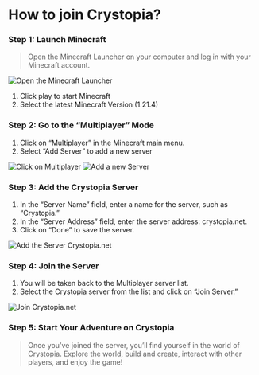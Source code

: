 # How to join Crystopia?

### Step 1: Launch Minecraft
> Open the Minecraft Launcher on your computer and log in with your Minecraft account.

![Open the Minecraft Launcher](https://cdn.xyzhub.link/u/vSBov3.png)

1. Click play to start Minecraft
2. Select the latest Minecraft Version (1.21.4)

### Step 2: Go to the “Multiplayer” Mode

1. Click on “Multiplayer” in the Minecraft main menu.
2. Select “Add Server” to add a new server

![Click on Multiplayer](/assets/images/https://cdn.xyzhub.link/u/eyp53G.png)
![Add a new Server](https://cdn.xyzhub.link/u/DSFH7U.png)

### Step 3: Add the Crystopia Server

1. In the “Server Name” field, enter a name for the server, such as “Crystopia.”
2. In the “Server Address” field, enter the server address: crystopia.net.
3. Click on “Done” to save the server.

![Add the Server Crystopia.net](https://cdn.xyzhub.link/u/YFwnw2.png)

### Step 4: Join the Server

1. You will be taken back to the Multiplayer server list.
2. Select the Crystopia server from the list and click on “Join Server.”

![Join Crystopia.net](https://cdn.xyzhub.link/u/zNCOBY.png)

### Step 5: Start Your Adventure on Crystopia
> Once you’ve joined the server, you’ll find yourself in the world of Crystopia. Explore the world, build and create, interact with other players, and enjoy the game!